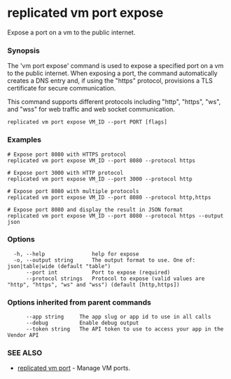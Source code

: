 # replicated vm port expose

Expose a port on a vm to the public internet.

### Synopsis

The 'vm port expose' command is used to expose a specified port on a vm to the public internet. When exposing a port, the command automatically creates a DNS entry and, if using the "https" protocol, provisions a TLS certificate for secure communication.

This command supports different protocols including "http", "https", "ws", and "wss" for web traffic and web socket communication.

```
replicated vm port expose VM_ID --port PORT [flags]
```

### Examples

```
# Expose port 8080 with HTTPS protocol
replicated vm port expose VM_ID --port 8080 --protocol https

# Expose port 3000 with HTTP protocol
replicated vm port expose VM_ID --port 3000 --protocol http

# Expose port 8080 with multiple protocols
replicated vm port expose VM_ID --port 8080 --protocol http,https

# Expose port 8080 and display the result in JSON format
replicated vm port expose VM_ID --port 8080 --protocol https --output json
```

### Options

```
  -h, --help               help for expose
  -o, --output string      The output format to use. One of: json|table|wide (default "table")
      --port int           Port to expose (required)
      --protocol strings   Protocol to expose (valid values are "http", "https", "ws" and "wss") (default [http,https])
```

### Options inherited from parent commands

```
      --app string     The app slug or app id to use in all calls
      --debug          Enable debug output
      --token string   The API token to use to access your app in the Vendor API
```

### SEE ALSO

* [replicated vm port](replicated-cli-vm-port)	 - Manage VM ports.

